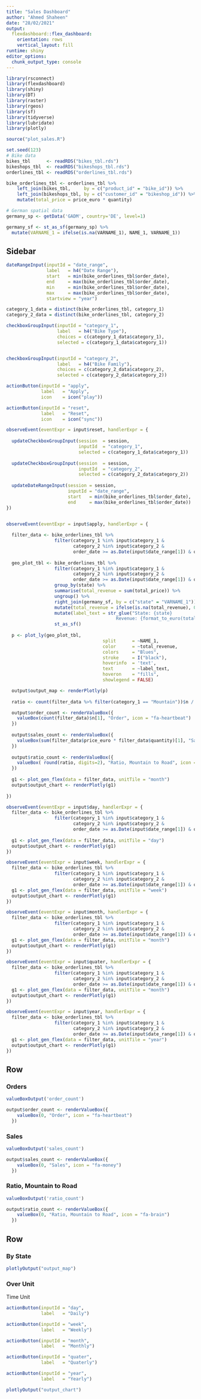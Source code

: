 ```yaml
---
title: "Sales Dashboard"
author: "Ahmed Shaheen"
date: "28/02/2021"
output: 
  flexdashboard::flex_dashboard:
    orientation: rows
    vertical_layout: fill
runtime: shiny
editor_options: 
  chunk_output_type: console
---
```


```r
library(rsconnect)
library(flexdashboard)
library(shiny)
library(DT)
library(raster)
library(rgeos)
library(sf)
library(tidyverse)
library(lubridate)
library(plotly)

source("plot_sales.R")
```

```r
set.seed(123)
# Bike data
bikes_tbl      <- readRDS("bikes_tbl.rds")
bikeshops_tbl  <- readRDS("bikeshops_tbl.rds")
orderlines_tbl <- readRDS("orderlines_tbl.rds")

bike_orderlines_tbl <- orderlines_tbl %>%
    left_join(bikes_tbl,     by = c("product_id" = "bike_id")) %>%
    left_join(bikeshops_tbl, by = c("customer_id" = "bikeshop_id")) %>%
    mutate(total_price = price_euro * quantity)

# German spatial data
germany_sp <- getData('GADM', country='DE', level=1) 

germany_sf <- st_as_sf(germany_sp) %>% 
  mutate(VARNAME_1 = ifelse(is.na(VARNAME_1), NAME_1, VARNAME_1))

```

Sidebar {.sidebar}
------------------------

```r
dateRangeInput(inputId = "date_range", 
               label   = h4("Date Range"), 
               start   = min(bike_orderlines_tbl$order_date), 
               end     = max(bike_orderlines_tbl$order_date),          
               min     = min(bike_orderlines_tbl$order_date), 
               max     = max(bike_orderlines_tbl$order_date), 
               startview = "year")

category_1_data = distinct(bike_orderlines_tbl, category_1)
category_2_data = distinct(bike_orderlines_tbl, category_2)

checkboxGroupInput(inputId = "category_1", 
                   label   = h4("Bike Type"), 
                   choices = c(category_1_data$category_1), 
                   selected = c(category_1_data$category_1))


checkboxGroupInput(inputId = "category_2", 
                   label   = h4("Bike Family"), 
                   choices = c(category_2_data$category_2), 
                   selected = c(category_2_data$category_2))

actionButton(inputId = "apply", 
             label   = "Apply", 
             icon    = icon("play"))

actionButton(inputId = "reset", 
             label   = "Reset", 
             icon    = icon("sync"))

```


```r
observeEvent(eventExpr = input$reset, handlerExpr = {
  
  updateCheckboxGroupInput(session  = session, 
                           inputId  = "category_1", 
                           selected = c(category_1_data$category_1))
  
  updateCheckboxGroupInput(session  = session, 
                           inputId  = "category_2", 
                           selected = c(category_2_data$category_2))
  
  updateDateRangeInput(session = session, 
                       inputId = "date_range", 
                       start   = min(bike_orderlines_tbl$order_date), 
                       end     = max(bike_orderlines_tbl$order_date))
})


observeEvent(eventExpr = input$apply, handlerExpr = {
  
  filter_data <- bike_orderlines_tbl %>% 
                  filter(category_1 %in% input$category_1 & 
                         category_2 %in% input$category_2 & 
                         order_date >= as.Date(input$date_range[1]) & order_date <= as.Date(input$date_range[2]))
  
  geo_plot_tbl <- bike_orderlines_tbl %>% 
                  filter(category_1 %in% input$category_1 & 
                         category_2 %in% input$category_2 & 
                         order_date >= as.Date(input$date_range[1]) & order_date <= as.Date(input$date_range[2])) %>%
                  group_by(state) %>%
                  summarise(total_revenue = sum(total_price)) %>%
                  ungroup() %>%
                  right_join(germany_sf, by = c("state" = "VARNAME_1")) %>% 
                  mutate(total_revenue = ifelse(is.na(total_revenue), 0, total_revenue)) %>% 
                  mutate(label_text = str_glue("State: {state}
                                         Revenue: {format_to_euro(total_revenue)}")) %>% 
                  st_as_sf()
  
  p <- plot_ly(geo_plot_tbl, 
                                    split      = ~NAME_1, 
                                    color      = ~total_revenue,
                                    colors     = "Blues",
                                    stroke     = I("black"),
                                    hoverinfo  = 'text', 
                                    text       = ~label_text, 
                                    hoveron    = "fills", 
                                    showlegend = FALSE)

  output$output_map <- renderPlotly(p) 
  
  ratio <- count(filter_data %>% filter(category_1 == "Mountain"))$n / count(filter_data %>% filter(category_1 == "Road"))$n

  output$order_count <- renderValueBox({
    valueBox(count(filter_data)$n[1], "Order", icon = "fa-heartbeat")
  })
  
  output$sales_count <- renderValueBox({
    valueBox(sum(filter_data$price_euro * filter_data$quantity)[1], "Sales", icon = "fa-money")
  })
  
  output$ratio_count <- renderValueBox({
    valueBox( round(ratio, digits=2), "Ratio, Mountain to Road", icon = "fa-brain")
  })
  
  g1 <- plot_gen_flex(data = filter_data, unitTile = "month")
  output$output_chart <- renderPlotly(g1) 
  
})

observeEvent(eventExpr = input$day, handlerExpr = {
  filter_data <- bike_orderlines_tbl %>% 
                  filter(category_1 %in% input$category_1 & 
                         category_2 %in% input$category_2 & 
                         order_date >= as.Date(input$date_range[1]) & order_date <= as.Date(input$date_range[2]))
  
  g1 <- plot_gen_flex(data = filter_data, unitTile = "day")
  output$output_chart <- renderPlotly(g1) 
})

observeEvent(eventExpr = input$week, handlerExpr = {
  filter_data <- bike_orderlines_tbl %>% 
                  filter(category_1 %in% input$category_1 & 
                         category_2 %in% input$category_2 & 
                         order_date >= as.Date(input$date_range[1]) & order_date <= as.Date(input$date_range[2]))
  g1 <- plot_gen_flex(data = filter_data, unitTile = "week")
  output$output_chart <- renderPlotly(g1) 
})

observeEvent(eventExpr = input$month, handlerExpr = {
  filter_data <- bike_orderlines_tbl %>% 
                  filter(category_1 %in% input$category_1 & 
                         category_2 %in% input$category_2 & 
                         order_date >= as.Date(input$date_range[1]) & order_date <= as.Date(input$date_range[2]))
  g1 <- plot_gen_flex(data = filter_data, unitTile = "month")
  output$output_chart <- renderPlotly(g1) 
})

observeEvent(eventExpr = input$quater, handlerExpr = {
  filter_data <- bike_orderlines_tbl %>% 
                  filter(category_1 %in% input$category_1 & 
                         category_2 %in% input$category_2 & 
                         order_date >= as.Date(input$date_range[1]) & order_date <= as.Date(input$date_range[2]))
  g1 <- plot_gen_flex(data = filter_data, unitTile = "month")
  output$output_chart <- renderPlotly(g1) 
})

observeEvent(eventExpr = input$year, handlerExpr = {
  filter_data <- bike_orderlines_tbl %>% 
                  filter(category_1 %in% input$category_1 & 
                         category_2 %in% input$category_2 & 
                         order_date >= as.Date(input$date_range[1]) & order_date <= as.Date(input$date_range[2]))
  g1 <- plot_gen_flex(data = filter_data, unitTile = "year")
  output$output_chart <- renderPlotly(g1) 
})

```





Row {data-height=150}
-------------------------------------

### Orders

```r
valueBoxOutput('order_count')

output$order_count <- renderValueBox({
    valueBox(0, "Order", icon = "fa-heartbeat")
  })

```



### Sales

```r
valueBoxOutput('sales_count')

output$sales_count <- renderValueBox({
    valueBox(0, "Sales", icon = "fa-money")
  })

```   
    
### Ratio, Mountain to Road

```r
valueBoxOutput('ratio_count')

output$ratio_count <- renderValueBox({
    valueBox(0, "Ratio, Mountain to Road", icon = "fa-brain")
  })

```

Row {data-height=700}
-------------------------------------
   
### By State

```r
plotlyOutput("output_map")

```   
    
### Over Unit
Time Unit

```r
actionButton(inputId = "day", 
             label   = "Daily")

actionButton(inputId = "week", 
             label   = "Weekly")

actionButton(inputId = "month", 
             label   = "Monthly")

actionButton(inputId = "quater", 
             label   = "Quaterly")

actionButton(inputId = "year", 
             label   = "Yearly")

```

```r
plotlyOutput("output_chart")

```
